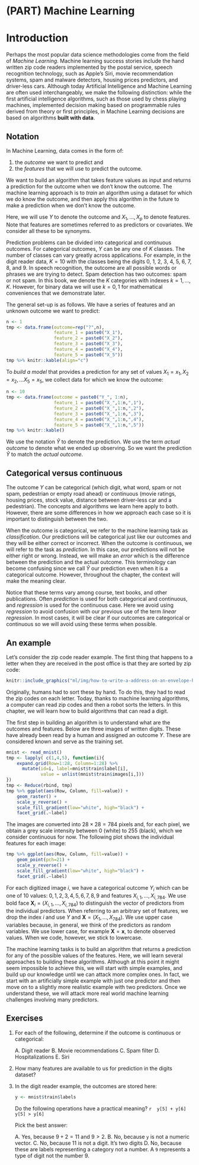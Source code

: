 # (PART) Machine Learning {-}

# Introduction

Perhaps the most popular data science methodologies come from the field of _Machine Learning_. Machine learning success stories include the hand written zip code readers implemented by the postal service, speech recognition technology, such as Apple's Siri, movie recommendation systems, spam and malware detectors, housing prices predictors, and driver-less cars. Although today Artificial Intelligence and Machine Learning are often used interchangeably, we make the following distinction: while the first artificial intelligence algorithms, such as those used by chess playing machines, implemented decision making based on programmable rules derived from theory or first principles, in Machine Learning decisions are based on algorithms **built with data**. 

## Notation

In Machine Learning, data comes in the form of:

1. the _outcome_ we want to predict and 
2. the _features_ that we will use to predict the outcome.

We want to build an algorithm that takes feature values as input and returns a prediction for the outcome when we don't know the outcome. The machine learning approach is to _train_ an algorithm using a dataset for which we do know the outcome, and then apply this algorithm in the future to make a prediction when we don't know the outcome.

Here, we will use $Y$ to denote the outcome and $X_1, \dots, X_p$ to denote features. Note that features are sometimes referred to as predictors or covariates. We consider all these to be synonyms.

Prediction problems can be divided into categorical and continuous outcomes. For categorical outcomes, $Y$ can be any one of $K$ classes. The number of classes can vary greatly across applications.
For example, in the digit reader data, $K=10$ with the classes being the digits 0, 1, 2, 3, 4, 5, 6, 7, 8, and 9. In speech recognition, the outcome are all possible words or phrases we are trying to detect. Spam detection has two outcomes: spam or not spam. In this book, we denote the $K$ categories with indexes $k=1,\dots,K$. However, for binary data we will use $k=0,1$ for mathematical conveniences that we demonstrate later.

The general set-up is as follows. We have a series of features and an unknown outcome we want to predict:

```r
n <- 1
tmp <- data.frame(outcome=rep("?",n), 
                  feature_1 = paste0("X_1"),
                  feature_2 = paste0("X_2"),
                  feature_3 = paste0("X_3"),
                  feature_4 = paste0("X_4"),
                  feature_5 = paste0("X_5"))
tmp %>% knitr::kable(align="c")
```

To _build a model_ that provides a prediction for any set of values $X_1=x_1, X_2=x_2, \dots X_5=x_5$, we collect data for which we know the outcome:

```r
n <- 10
tmp <- data.frame(outcome = paste0("Y_", 1:n), 
                  feature_1 = paste0("X_",1:n,",1"),
                  feature_2 = paste0("X_",1:n,",2"),
                  feature_3 = paste0("X_",1:n,",3"),
                  feature_4 = paste0("X_",1:n,",4"),
                  feature_5 = paste0("X_",1:n,",5"))
tmp %>% knitr::kable()
```

We use the notation $\hat{Y}$ to denote the prediction. We use the term _actual outcome_ to denote what we ended up observing. So we want the prediction $\hat{Y}$ to match the _actual outcome_. 

## Categorical versus continuous

The outcome $Y$ can be categorical (which digit, what word, spam or not spam, pedestrian or empty road ahead) or continuous (movie ratings, housing prices, stock value, distance between driver-less car and a pedestrian). The concepts and algorithms we learn here apply to both. However, there are some differences in how we approach each case so it is important to distinguish between the two. 

When the outcome is categorical, we refer to the machine learning task as _classification_. Our predictions will be categorical just like our outcomes and they will be either correct or incorrect. When the outcome is continuous, we will refer to the task as _prediction_. 
In this case, our predictions will not be either right or wrong. Instead, we will make an _error_ which is the difference between the prediction and the actual outcome. This terminology can become confusing since we call $\hat{Y}$ our prediction even when it is a categorical outcome. However, throughout the chapter, the context will make the meaning clear. 

Notice that these terms vary among course, text books, and other publications. Often _prediction_ is used for both categorical and continuous, and _regression_ is used for the continuous case. Here we avoid using _regression_ to avoid confusion with our previous use of the term _linear regression_. In most cases, it will be clear if our outcomes are categorical or continuous so we will avoid using these terms when possible.


## An example 

Let's consider the zip code reader example. The first thing that happens to a letter when they are received in the post office is that they are sorted by zip code:

```r
knitr::include_graphics("ml/img/how-to-write-a-address-on-an-envelope-how-to-write-the-address-on-an-envelope-write-address-on-envelope-india-finishedenvelope-x69070.jpg")
```

Originally, humans had to sort these by hand. To do this, they had to read the zip codes on each letter. Today, thanks to machine learning algorithms, a computer can read zip codes and then a robot sorts the letters. In this chapter, we will learn how to build algorithms that can read a digit.

The first step in building an algorithm is to understand 
what are the outcomes and features. Below are three images of written digits. These have already been read by a human and assigned an outcome $Y$. These are considered known and serve as the training set. 

```r
mnist <- read_mnist()
tmp <- lapply( c(1,4,5), function(i){
    expand.grid(Row=1:28, Column=1:28) %>%  
      mutate(id=i, label=mnist$train$label[i],  
             value = unlist(mnist$train$images[i,])) 
})
tmp <- Reduce(rbind, tmp)
tmp %>% ggplot(aes(Row, Column, fill=value)) + 
    geom_raster() + 
    scale_y_reverse() +
    scale_fill_gradient(low="white", high="black") +
    facet_grid(.~label)
```

The images are converted into $28 \times 28 = 784$ pixels and, for each pixel, we obtain a grey scale intensity between 0 (white) to 255 (black), which we consider continuous for now. The following plot shows the individual features for each image:

```r
tmp %>% ggplot(aes(Row, Column, fill=value)) + 
    geom_point(pch=21) + 
    scale_y_reverse() +
    scale_fill_gradient(low="white", high="black") +
    facet_grid(.~label)
```

For each digitized image $i$, we have a categorical outcome $Y_i$ which can be one of 10 values: $0,1,2,3,4,5,6,7,8,9$ and features $X_{i,1}, \dots, X_{i,784}$. We use bold face $\mathbf{X}_i = (X_{i,1}, \dots, X_{i,784})$ to distinguish the vector of predictors from the individual predictors. When referring to an arbitrary set of features, we drop the index $i$ and use $Y$ and $\mathbf{X} = (X_{1}, \dots, X_{784})$. We use upper case variables because, in general, we think of the predictors as random variables. We use lower case, for example $\mathbf{X} = \mathbf{x}$, to denote observed values. When we code, however, we stick to lowercase.

The machine learning tasks is to build an algorithm that returns a prediction for any of the possible values of the features. Here, we will learn several approaches to building these algorithms. Although at this point it might seem impossible to achieve this, we will start with simple examples, and build up our knowledge until we can attack more complex ones. In fact, we start with an artificially simple example with just one predictor and then move on to a slightly more realistic example with two predictors. Once we understand these, we will attack more real world machine learning challenges involving many predictors.

## Exercises {-}


1. For each of the following, determine if the outcome is continuous or categorical:

    A. Digit reader
    B. Movie recommendations
    C. Spam filter
    D. Hospitalizations
    E. Siri

   
2. How many features are available to us for prediction in the digits dataset?

   
3. In the digit reader example, the outcomes are stored here:

    ```r
    y <- mnist$train$labels
    ```
    
    Do the following operations have a practical meaning?
    ```r
    y[5] + y[6]
    y[5] > y[6]
    ```

    Pick the best answer:

    A. Yes, because $9 + 2 = 11$ and $9 > 2$.
    B. No, because `y` is not a numeric vector.
    C. No, because 11 is not a digit. It's two digits
    D. No, because these are labels representing a category not a number. A `9` represents a type of digit not the number 9.

